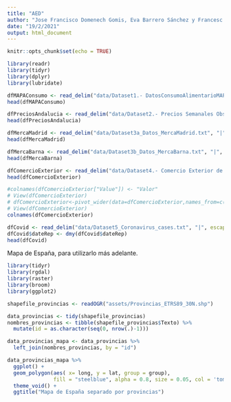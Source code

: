 ```yaml
---
title: "AED"
author: "Jose Francisco Domenech Gomis, Eva Barrero Sánchez y Francesc Ruiz Rius"
date: "19/2/2021"
output: html_document
---
```


```r
knitr::opts_chunk$set(echo = TRUE)
```

```r
library(readr)
library(tidyr)
library(dplyr)
library(lubridate)
```


```r
dfMAPAConsumo <- read_delim("data/Dataset1.- DatosConsumoAlimentarioMAPAporCCAA.txt", "|", escape_double = FALSE, trim_ws = TRUE)
head(dfMAPAConsumo)
```


```r
dfPreciosAndalucia <- read_delim("data/Dataset2.- Precios Semanales Observatorio de Precios Junta de Andalucia.txt", "|", escape_double = FALSE, trim_ws = TRUE)
head(dfPreciosAndalucia)
```

```r
dfMercaMadrid <- read_delim("data/Dataset3a_Datos_MercaMadrid.txt", "|", escape_double = FALSE, trim_ws = TRUE)
head(dfMercaMadrid)
```

```r
dfMercaBarna <- read_delim("data/Dataset3b_Datos_MercaBarna.txt", "|", escape_double = FALSE, trim_ws = TRUE)
head(dfMercaBarna)
```

```r
dfComercioExterior <- read_delim("data/Dataset4.- Comercio Exterior de Espana.txt", "|", escape_double = FALSE, trim_ws = TRUE)
head(dfComercioExterior)

#colnames(dfComercioExterior["Value"]) <- "Valor"
# View(dfComercioExterior)
# dfComercioExterior<-pivot_wider(data=dfComercioExterior,names_from=c("INDICATORS","FLOW"),values_from=c("Value"),values_fn = list)
# View(dfComercioExterior)
colnames(dfComercioExterior)
```


```r
dfCovid <- read_delim("data/Dataset5_Coronavirus_cases.txt", "|", escape_double = FALSE, trim_ws = TRUE) %>% select(-day, -month, -year)
dfCovid$dateRep <- dmy(dfCovid$dateRep)
head(dfCovid)
```


Mapa de España, para utilizarlo más adelante.

```r
library(tidyr)
library(rgdal)
library(raster)
library(broom)
library(ggplot2)
```


```r
shapefile_provincias <- readOGR("assets/Provincias_ETRS89_30N.shp")
```

```r
data_provincias <- tidy(shapefile_provincias)
nombres_provincias <- tibble(shapefile_provincias$Texto) %>% 
  mutate(id = as.character(seq(0, nrow(.)-1)))

data_provincias_mapa <- data_provincias %>% 
  left_join(nombres_provincias, by = "id")
```

```r
data_provincias_mapa %>%
  ggplot() +
  geom_polygon(aes( x= long, y = lat, group = group),
               fill = "steelblue", alpha = 0.8, size = 0.05, col = 'tomato') +
  theme_void() + 
  ggtitle("Mapa de España separado por provincias")
```